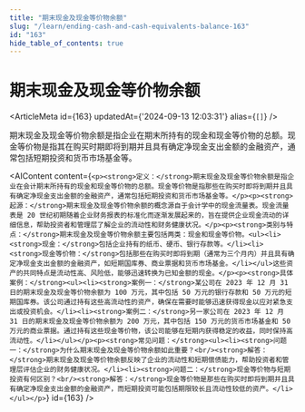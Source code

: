 ```yaml
---
title: "期末现金及现金等价物余额"
slug: "/learn/ending-cash-and-cash-equivalents-balance-163"
id: "163"
hide_table_of_contents: true
---
```



# 期末现金及现金等价物余额

<ArticleMeta id={163} updatedAt={'2024-09-13 12:03:31'} alias={`[]`} />
<div className='border-solid border-b border-t-0 my-4 border-[var(--ifm-color-gray-300)]' />

期末现金及现金等价物余额是指企业在期末所持有的现金和现金等价物的总额。现金等价物是指其在购买时期即将到期并且具有确定净现金支出金额的金融资产，通常包括短期投资和货币市场基金等。

<AIContent content={`<p><strong>定义：</strong>期末现金及现金等价物余额是指企业在会计期末所持有的现金和现金等价物的总额。现金等价物是指那些在购买时即将到期并且具有确定净现金支出金额的金融资产，通常包括短期投资和货币市场基金等。</p><p><strong>起源：</strong>期末现金及现金等价物余额的概念源自于会计学中的现金流量表。现金流量表是 20 世纪初期随着企业财务报表的标准化而逐渐发展起来的，旨在提供企业现金流动的详细信息，帮助投资者和管理层了解企业的流动性和财务健康状况。</p><p><strong>类别与特点：</strong>期末现金及现金等价物余额主要包括两类：现金和现金等价物。<ul><li><strong>现金：</strong>包括企业持有的纸币、硬币、银行存款等。</li><li><strong>现金等价物：</strong>包括那些在购买时即将到期（通常为三个月内）并且具有确定净现金支出金额的金融资产，如短期国库券、商业票据和货币市场基金。</li></ul>这些资产的共同特点是流动性高、风险低，能够迅速转换为已知金额的现金。</p><p><strong>具体案例：</strong><ul><li><strong>案例一：</strong>某公司在 2023 年 12 月 31 日的期末现金及现金等价物余额为 100 万元，其中包括 50 万元的银行存款和 50 万元的短期国库券。该公司通过持有这些高流动性的资产，确保在需要时能够迅速获得现金以应对紧急支出或投资机会。</li><li><strong>案例二：</strong>另一家公司在 2023 年 12 月 31 日的期末现金及现金等价物余额为 200 万元，其中包括 150 万元的货币市场基金和 50 万元的商业票据。通过持有这些现金等价物，该公司能够在短期内获得稳定的收益，同时保持高流动性。</li></ul></p><p><strong>常见问题：</strong><ul><li><strong>问题一：</strong>为什么期末现金及现金等价物余额如此重要？<br/><strong>解答：</strong>期末现金及现金等价物余额反映了企业的流动性和短期偿债能力，帮助投资者和管理层评估企业的财务健康状况。</li><li><strong>问题二：</strong>现金等价物与短期投资有何区别？<br/><strong>解答：</strong>现金等价物是那些在购买时即将到期并且具有确定净现金支出金额的金融资产，而短期投资可能包括期限较长且流动性较低的资产。</li></ul></p>`} id={163} />
